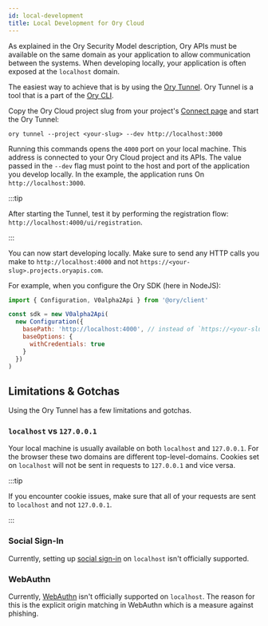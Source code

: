 ```yaml
---
id: local-development
title: Local Development for Ory Cloud
---
```


As explained in the Ory Security Model description, Ory APIs must be available on the same domain as your application to allow
communication between the systems. When developing locally, your application is often exposed at the `localhost` domain.

The easiest way to achieve that is by using the [Ory Tunnel](cli/20_proxy-and-tunnel.mdx). Ory Tunnel is a tool that is a part of
the [Ory CLI](cli/01_installation.mdx).

Copy the Ory Cloud project slug from your project's [Connect page](https://console.ory.sh/projects/current/connect) and start the
Ory Tunnel:

```shell
ory tunnel --project <your-slug> --dev http://localhost:3000
```

Running this commands opens the `4000` port on your local machine. This address is connected to your Ory Cloud project and its
APIs. The value passed in the `--dev` flag must point to the host and port of the application you develop locally. In the example,
the application runs On `http://localhost:3000`.

:::tip

After starting the Tunnel, test it by performing the registration flow: `http://localhost:4000/ui/registration`.

:::

You can now start developing locally. Make sure to send any HTTP calls you make to `http://localhost:4000` and not
`https://<your-slug>.projects.oryapis.com`.

For example, when you configure the Ory SDK (here in NodeJS):

```javascript
import { Configuration, V0alpha2Api } from '@ory/client'

const sdk = new V0alpha2Api(
  new Configuration({
    basePath: 'http://localhost:4000', // instead of `https://<your-slug>.projects.oryapis.com`
    baseOptions: {
      withCredentials: true
    }
  })
)
```

## Limitations & Gotchas

Using the Ory Tunnel has a few limitations and gotchas.

### `localhost` vs `127.0.0.1`

Your local machine is usually available on both `localhost` and `127.0.0.1`. For the browser these two domains are different
top-level-domains. Cookies set on `localhost` will not be sent in requests to `127.0.0.1` and vice versa.

:::tip

If you encounter cookie issues, make sure that all of your requests are sent to `localhost` and not `127.0.0.1`.

:::

### Social Sign-In

Currently, setting up [social sign-in](./social-signin/overview) on `localhost` isn't officially supported.

### WebAuthn

Currently, [WebAuthn](./mfa/webauthn-fido-yubikey) isn't officially supported on `localhost`. The reason for this is the explicit
origin matching in WebAuthn which is a measure against phishing.
